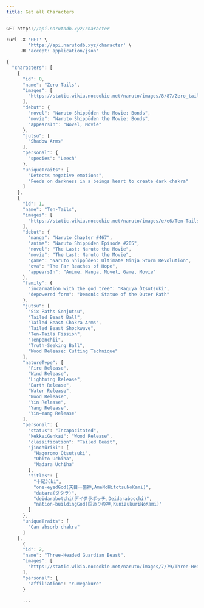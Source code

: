 ```yaml
---
title: Get all Characters
---
```


```js
GET https://api.narutodb.xyz/character
```

```js
curl -X 'GET' \
        'https://api.narutodb.xyz/character' \
     -H 'accept: application/json'
```

```js
{
  "characters": [
    {
      "id": 0,
      "name": "Zero-Tails",
      "images": [
        "https://static.wikia.nocookie.net/naruto/images/8/87/Zero_tails.PNG/revision/latest/scale-to-width-down/300?cb=20120518185128"
      ],
      "debut": {
        "novel": "Naruto Shippūden the Movie: Bonds",
        "movie": "Naruto Shippūden the Movie: Bonds",
        "appearsIn": "Novel, Movie"
      },
      "jutsu": [
        "Shadow Arms"
      ],
      "personal": {
        "species": "Leech"
      },
      "uniqueTraits": [
        "Detects negative emotions",
        "Feeds on darkness in a beings heart to create dark chakra"
      ]
    },
    {
      "id": 1,
      "name": "Ten-Tails",
      "images": [
        "https://static.wikia.nocookie.net/naruto/images/e/e6/Ten-Tails_emerges.png/revision/latest/scale-to-width-down/300?cb=20140523101840"
      ],
      "debut": {
        "manga": "Naruto Chapter #467",
        "anime": "Naruto Shippūden Episode #205",
        "novel": "The Last: Naruto the Movie",
        "movie": "The Last: Naruto the Movie",
        "game": "Naruto Shippūden: Ultimate Ninja Storm Revolution",
        "ova": "The Far Reaches of Hope",
        "appearsIn": "Anime, Manga, Novel, Game, Movie"
      },
      "family": {
        "incarnation with the god tree": "Kaguya Ōtsutsuki",
        "depowered form": "Demonic Statue of the Outer Path"
      },
      "jutsu": [
        "Six Paths Senjutsu",
        "Tailed Beast Ball",
        "Tailed Beast Chakra Arms",
        "Tailed Beast Shockwave",
        "Ten-Tails Fission",
        "Tenpenchii",
        "Truth-Seeking Ball",
        "Wood Release: Cutting Technique"
      ],
      "natureType": [
        "Fire Release",
        "Wind Release",
        "Lightning Release",
        "Earth Release",
        "Water Release",
        "Wood Release",
        "Yin Release",
        "Yang Release",
        "Yin–Yang Release"
      ],
      "personal": {
        "status": "Incapacitated",
        "kekkeiGenkai": "Wood Release",
        "classification": "Tailed Beast",
        "jinchūriki": [
          "Hagoromo Ōtsutsuki",
          "Obito Uchiha",
          "Madara Uchiha"
        ],
        "titles": [
          "十尾Jūbi",
          "one-eyedGod(天目一箇神,AmeNoHitotsuNoKami)",
          "datara(ダタラ)",
          "deidarabotchi(デイダラボッチ,Deidarabocchi)",
          "nation-buildingGod(国造りの神,KunizukuriNoKami)"
        ]
      },
      "uniqueTraits": [
        "Can absorb chakra"
      ]
    },
      {
      "id": 2,
      "name": "Three-Headed Guardian Beast",
      "images": [
        "https://static.wikia.nocookie.net/naruto/images/7/79/Three-Heads_after_release.png/revision/latest/scale-to-width-down/300?cb=20120303155347"
      ],
      "personal": {
        "affiliation": "Yumegakure"
      }

      ...
```
